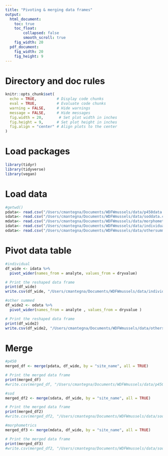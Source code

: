 ```yaml
---
title: "Pivoting & merging data frames"
output:
  html_document: 
    toc: true
    toc_float:
        collapsed: false
        smooth_scroll: true
    fig_width: 20
  pdf_document: 
    fig_width: 20
    fig_height: 9
---
```


# Directory and doc rules

```r

knitr::opts_chunk$set(
  echo = TRUE,         # Display code chunks
  eval = TRUE,         # Evaluate code chunks
  warning = FALSE,     # Hide warnings
  message = FALSE,     # Hide messages
  fig.width = 20,       # Set plot width in inches
  fig.height = 9,      # Set plot height in inches
  fig.align = "center" # Align plots to the center
)

```

# Load packages

```r
library(tidyr)
library(tidyverse)
library(vegan)

```

# Load data

```r

#getwd()
pdata<- read.csv("/Users/cmantegna/Documents/WDFWmussels/data/p450data.csv")
sdata<- read.csv("/Users/cmantegna/Documents/WDFWmussels/data/soddata.csv")
mdata<- read.csv("/Users/cmantegna/Documents/WDFWmussels/data/morphometricdata.csv")
idata<- read.csv("/Users/cmantegna/Documents/WDFWmussels/data/individual.csv")
odata<- read.csv("/Users/cmantegna/Documents/WDFWmussels/data/othersummed.csv")

```

# Pivot data table

```r
#individual
df_wide <- idata %>%
  pivot_wider(names_from = analyte, values_from = dryvalue)

# Print the reshaped data frame
print(df_wide)
write.csv(df_wide, "/Users/cmantegna/Documents/WDFWmussels/data/individual_wide.csv", row.names = FALSE)

#other summed
df_wide2 <- odata %>%
  pivot_wider(names_from = analyte , values_from = dryvalue )

# Print the reshaped data frame
print(df_wide2)
write.csv(df_wide2, "/Users/cmantegna/Documents/WDFWmussels/data/othersummed_wide.csv", row.names = FALSE)
```

# Merge 
```r
#p450
merged_df <- merge(pdata, df_wide, by = "site_name", all = TRUE)

# Print the merged data frame
print(merged_df)
#write.csv(merged_df, "/Users/cmantegna/Documents/WDFWmussels/data/p450_analytes.csv", row.names = FALSE)
```

```r
#sod
merged_df2 <- merge(sdata, df_wide, by = "site_name", all = TRUE)

# Print the merged data frame
print(merged_df2)
#write.csv(merged_df2, "/Users/cmantegna/Documents/WDFWmussels/data/sod_analytes.csv", row.names = FALSE)

```

```r
#morphometrics
merged_df3 <- merge(mdata, df_wide, by = "site_name", all = TRUE)

# Print the merged data frame
print(merged_df3)
#write.csv(merged_df2, "/Users/cmantegna/Documents/WDFWmussels/data/sod_analytes.csv", row.names = FALSE)

```